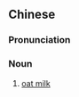 {{also|燕麦奶}}
==Chinese==
{{zh-forms|s=燕麦奶|type=21}}

===Pronunciation===
{{zh-pron
|m=yànmàinǎi
|cat=n
}}

===Noun===
{{zh-noun}}

# [[oat milk]]

{{zh-cat|Milk}}